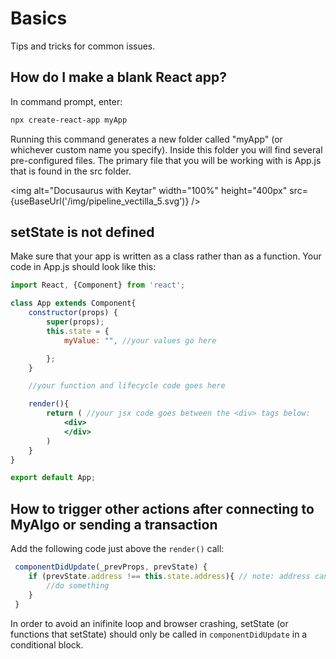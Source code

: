 # Basics

Tips and tricks for common issues.

## How do I make a blank React app?

In command prompt, enter:

```bash
npx create-react-app myApp
```
Running this command generates a new folder called "myApp" (or whichever custom name you specify). Inside this folder you will find several pre-configured files. The primary file that you will be working with is App.js that is found in the src folder.


<img alt="Docusaurus with Keytar" width="100%" height="400px" src={useBaseUrl('/img/pipeline_vectilla_5.svg')} />

## setState is not defined

Make sure that your app is written as a class rather than as a function. Your code in App.js should look like this:

```jsx
import React, {Component} from 'react';

class App extends Component{
    constructor(props) {
        super(props);
        this.state = {
            myValue: "", //your values go here

        };
    }

    //your function and lifecycle code goes here

    render(){
        return ( //your jsx code goes between the <div> tags below:
            <div>
            </div>
        )
    }
}

export default App;
```

## How to trigger other actions after connecting to MyAlgo or sending a transaction

Add the following code just above the `render()` call:

```jsx
 componentDidUpdate(_prevProps, prevState) {
    if (prevState.address !== this.state.address){ // note: address can be replaced with any state key
        //do something
    }
 }
 ```
In order to avoid an inifinite loop and browser crashing, setState (or functions that setState) should only be called in `componentDidUpdate` in a conditional block.
